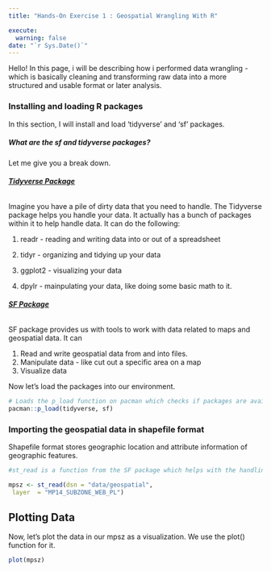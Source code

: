 ```yaml
---
title: "Hands-On Exercise 1 : Geospatial Wrangling With R"

execute: 
  warning: false
date: "`r Sys.Date()`"
---
```


Hello! In this page, i will be describing how i performed data wrangling - which is basically cleaning and transforming raw data into a more structured and usable format or later analysis.

### Installing and loading R packages

In this section, I will install and load 'tidyverse' and 'sf' packages.

##### What are the sf and tidyverse packages?

Let me give you a break down.

###### [**Tidyverse Package**]{.underline}

Imagine you have a pile of dirty data that you need to handle. The Tidyverse package helps you handle your data. It actually has a bunch of packages within it to help handle data. It can do the following:

1.  readr - reading and writing data into or out of a spreadsheet

2.  tidyr - organizing and tidying up your data

3.  ggplot2 - visualizing your data

4.  dpylr - mainpulating your data, like doing some basic math to it.

###### [**SF Package**]{.underline}

SF package provides us with tools to work with data related to maps and geospatial data. It can

1.  Read and write geospatial data from and into files.
2.  Manipulate data - like cut out a specific area on a map
3.  Visualize data

Now let's load the packages into our environment.

```r

# Loads the p_load function on pacman which checks if packages are available, and then loads them into the R environment.
pacman::p_load(tidyverse, sf)

```

### Importing the geospatial data in shapefile format

Shapefile format stores geographic location and attribute information of geographic features.

```r

#st_read is a function from the SF package which helps with the handling of data. We read the data into the variable mpsz.

mpsz <- st_read(dsn = "data/geospatial",
 layer  = "MP14_SUBZONE_WEB_PL")

```

## Plotting Data

Now, let's plot the data in our mpsz as a visualization. We use the plot() function for it.

```r

plot(mpsz)

```
